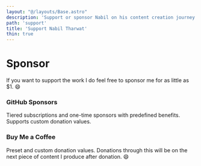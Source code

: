 ```yaml
---
layout: "@/layouts/Base.astro"
description: 'Support or sponsor Nabil on his content creation journey'
path: 'support'
title: 'Support Nabil Tharwat'
thin: true
---
```




# Sponsor

If you want to support the work I do feel free to sponsor me for as little as $1. 😄

### GitHub Sponsors

Tiered subscriptions and one-time sponsors with predefined benefits. Supports custom donation values.

<div class='flex justify-center'>
	<Sponsor />
</div>

### Buy Me a Coffee

Preset and custom donation values. Donations through this will be on the next piece of content I produce after donation. 😄

<div class='mt-4'>
	<BuyMeACuppa />
</div>
